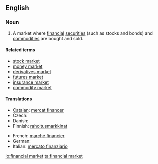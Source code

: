 {{wikipedia}}
==English==

===Noun===
{{en-noun|s|head=[[financial]] [[market]]}}

# A market where [[financial]] [[securities]] (such as stocks and bonds) and [[commodity|commodities]] are bought and sold.

====Related terms====
* [[stock market]]
* [[money market]]
* [[derivatives market]]
* [[futures market]]
* [[insurance market]]
* [[commodity market]]

====Translations====
{{trans-top|financial market}}
* [[Catalan]]: [[mercat financer]]
* Czech: {{t-|cs|finanční trh|m}}
* Danish: {{t-|da|finansmarked|n}}
* Finnish: [[rahoitus]][[markkina]]t
{{trans-mid}}
* French: [[marché financier]]
* German: {{t+|de|Finanzmarkt|m}}
* Italian: [[mercato finanziario]] {{m}}
{{trans-bottom}}

[[lo:financial market]]
[[ta:financial market]]